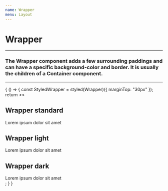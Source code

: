 ```yaml
---
name: Wrapper
menu: Layout
---
```



# Wrapper

---
### The Wrapper component adds a few surrounding paddings and can have a specific background-color and border. It is usually the children of a Container component.
---

<Playground>
  {
    () => {
      const StyledWrapper = styled(Wrapper)({
        marginTop: "30px"
      });
      return <>
        <StyledWrapper>
          <h2>
            Wrapper standard
          </h2>
          <div>
            Lorem ipsum dolor sit amet
          </div>
        </StyledWrapper>
        <StyledWrapper variant="light">
          <h2>
            Wrapper light
          </h2>
          <div>
            Lorem ipsum dolor sit amet
          </div>
        </StyledWrapper>
        <StyledWrapper variant="dark">
          <h2>
            Wrapper dark
          </h2>
          <div>
            Lorem ipsum dolor sit amet
          </div>
        </StyledWrapper>
      </>;
    }
  }
</Playground>

<Props of={Wrapper} />
